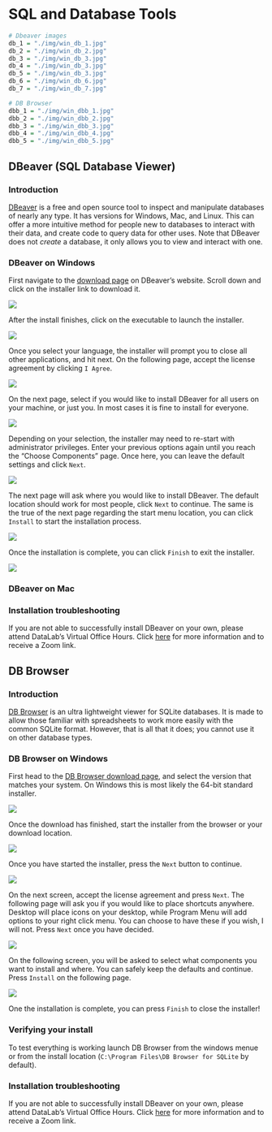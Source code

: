 # SQL and Database Tools

```r
# Dbeaver images
db_1 = "./img/win_db_1.jpg"
db_2 = "./img/win_db_2.jpg"
db_3 = "./img/win_db_3.jpg"
db_4 = "./img/win_db_3.jpg"
db_5 = "./img/win_db_3.jpg"
db_6 = "./img/win_db_6.jpg"
db_7 = "./img/win_db_7.jpg"

# DB Browser
dbb_1 = "./img/win_dbb_1.jpg"
dbb_2 = "./img/win_dbb_2.jpg"
dbb_3 = "./img/win_dbb_3.jpg"
dbb_4 = "./img/win_dbb_4.jpg"
dbb_5 = "./img/win_dbb_5.jpg"
```

## DBeaver (SQL Database Viewer)

### Introduction

[DBeaver](https://dbeaver.io/){rel="noopener noreferrer" target="_blank"} is a free and open source tool to inspect and manipulate databases of nearly any type. It has versions for Windows, Mac, and Linux. This can offer a more intuitive method for people new to databases to interact with their data, and create code to query data for other uses. Note that DBeaver does not *create* a database, it only allows you to view and interact with one.

### DBeaver on Windows

First navigate to the [download page](https://dbeaver.io/download/){rel="noopener noreferrer" target="_blank"} on DBeaver's website. Scroll down and click on the installer link to download it.

![](`r db_1`)

After the install finishes, click on the executable to launch the installer.

![](`r db_2`)

Once you select your language, the installer will prompt you to close all other applications, and hit next. On the following page, accept the license agreement by clicking `I Agree`.

![](`r db_3`)

On the next page, select if you would like to install DBeaver for all users on your machine, or just you. In most cases it is fine to install for everyone.

![](`r db_4`)

Depending on your selection, the installer may need to re-start with administrator privileges. Enter your previous options again until you reach the "Choose Components" page. Once here, you can leave the default settings and click `Next`.

![](`r db_5`)

The next page will ask where you would like to install DBeaver. The default location should work for most people, click `Next` to continue. The same is the true of the next page regarding the start menu location, you can click `Install` to start the installation process.

![](`r db_6`)

Once the installation is complete, you can click `Finish` to exit the installer.

![](`r db_7`)

### DBeaver on Mac

### Installation troubleshooting

If you are not able to successfully install DBeaver on your own, please attend DataLab's Virtual Office Hours. Click [here](https://datalab.ucdavis.edu/office-hours/){rel="noopener noreferrer" target="_blank"} for more information and to receive a Zoom link.

## DB Browser

### Introduction

[DB Browser](https://sqlitebrowser.org/){rel="noopener noreferrer" target="_blank"} is an ultra lightweight viewer for SQLite databases. It is made to allow those familiar with spreadsheets to work more easily with the common SQLite format. However, that is all that it does; you cannot use it on other database types.

### DB Browser on Windows

First head to the [DB Browser download page](https://sqlitebrowser.org/dl/), and select the version that matches your system. On Windows this is most likely the 64-bit standard installer.

![](`r dbb_1`)

Once the download has finished, start the installer from the browser or your download location.

![](`r dbb_2`)

Once you have started the installer, press the `Next` button to continue.

![](`r dbb_3`)

On the next screen, accept the license agreement and press `Next`. The following page will ask you if you would like to place shortcuts anywhere. Desktop will place icons on your desktop, while Program Menu will add options to your right click menu. You can choose to have these if you wish, I will not. Press `Next` once you have decided.

![](`r dbb_4`)

On the following screen, you will be asked to select what components you want to install and where. You can safely keep the defaults and continue. Press `Install` on the following page.

![](`r dbb_5`)

One the installation is complete, you can press `Finish` to close the installer!

### Verifying your install

To test everything is working launch DB Browser from the windows menue or from the install location (`C:\Program Files\DB Browser for SQLite` by default).

### Installation troubleshooting

If you are not able to successfully install DBeaver on your own, please attend DataLab's Virtual Office Hours. Click [here](https://datalab.ucdavis.edu/office-hours/){rel="noopener noreferrer" target="_blank"} for more information and to receive a Zoom link.
